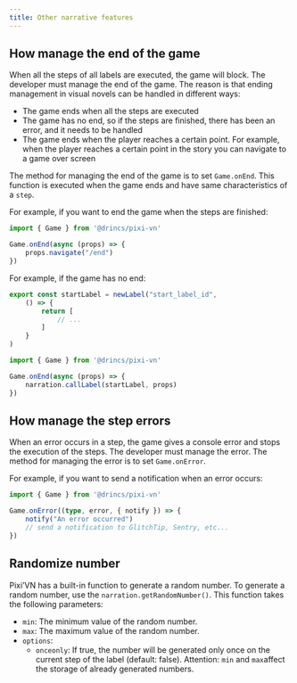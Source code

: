 ```yaml
---
title: Other narrative features
---
```


## How manage the end of the game

When all the steps of all labels are executed, the game will block. The developer must manage the end of the game. The reason is that ending management in visual novels can be handled in different ways:

- The game ends when all the steps are executed
- The game has no end, so if the steps are finished, there has been an error, and it needs to be handled
- The game ends when the player reaches a certain point. For example, when the player reaches a certain point in the story you can navigate to a game over screen

The method for managing the end of the game is to set `Game.onEnd`. This function is executed when the game ends and have same characteristics of a `step`.

For example, if you want to end the game when the steps are finished:

```ts title="main.ts"
import { Game } from '@drincs/pixi-vn'

Game.onEnd(async (props) => {
    props.navigate("/end")
})
```

For example, if the game has no end:

```ts title="labels/startLabel.ts"
export const startLabel = newLabel("start_label_id",
    () => {
        return [
            // ...
        ]
    }
)
```

```ts title="main.ts"
import { Game } from '@drincs/pixi-vn'

Game.onEnd(async (props) => {
    narration.callLabel(startLabel, props)
})
```

## How manage the step errors

When an error occurs in a step, the game gives a console error and stops the execution of the steps. The developer must manage the error. The method for managing the error is to set `Game.onError`.

For example, if you want to send a notification when an error occurs:

```ts title="main.ts"
import { Game } from '@drincs/pixi-vn'

Game.onError((type, error, { notify }) => {
    notify("An error occurred")
    // send a notification to GlitchTip, Sentry, etc...
})
```

## Randomize number

Pixi’VN has a built-in function to generate a random number. To generate a random number, use the `narration.getRandomNumber()`. This function takes the following parameters:

- `min`: The minimum value of the random number.
- `max`: The maximum value of the random number.
- `options`:
  - `onceonly`: If true, the number will be generated only once on the current step of the label (default: false). Attention: `min` and `max`affect the storage of already generated numbers.
